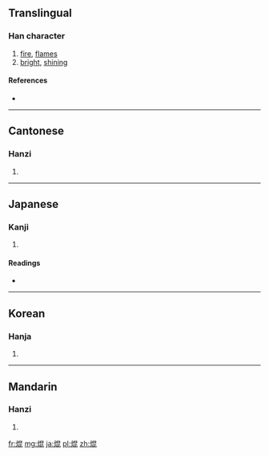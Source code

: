 ==Translingual==

===Han character===
{{Han char|rn=86|rad=火|as=08|sn=12|four=9681<sub>1</sub>|canj=火日心心 (FAPP)}}

# [[fire]], [[flames]]
# [[bright]], [[shining]]

====References====
* {{Han ref|kx=0673.160|dkj=19103|dj=1081.170|hdz=32209.040|uh=711C|ud=28956|bh=B54F|bd=46415}}

----

==Cantonese==

===Hanzi===
{{yue-hanzi|jyut=|y=gwan1}}

# {{defn|lang=yue|sort=火08}}

----

==Japanese==

===Kanji===
{{ja-kanji|grade=|rs=火08}}

# {{defn|lang=ja|sort=火08}}

====Readings====
* {{ja-readings|on=[[こん]] (kon)|kun=[[かがやく]] (kagayaku)}}

----

==Korean==

===Hanja===
{{ko-hanja|hangeul=혼|eumhun=|rv=hon|mr=hon|y=hon}}

# {{defn|lang=ko|sort=火08}}

----

==Mandarin==

===Hanzi===
{{cmn-hanzi|pin=[[kūn]] ([[kun1]])|wg=k'un<sup>1</sup>}}

# {{defn|lang=cmn|sort=火08}}

[[fr:焜]]
[[mg:焜]]
[[ja:焜]]
[[pl:焜]]
[[zh:焜]]